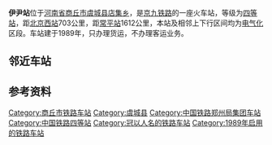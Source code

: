 {{Infobox China railway station
|车站名称 = 伊尹站
|图片 = Project Trains no image.png
|图片介绍 = 
|车站名称拼音 = YiYin
|英文名称 = Yiyin Railway Station
|车站代码 = 24950<ref>{{cite book|title=中华人民共和国铁路车站代码（GB/T 10302-2010）|publisher=中国标准出版社|year=2010|isbn=155066140495|ignore-isbn-error=true|pages=44}}</ref>
|电报码 = 
|拼音码 = 
|车站位置 = [[河南省|河南省]][[商丘市|商丘市]][[虞城县|虞城县]][[店集乡|店集乡]]
|坐标 = {{coord|34|16|21|N|115|44|17.5|E|display=inline,title}}
|车站功能 = 货运站
|归属 = [[郑州铁路局|郑州铁路局]]
|线路 = [[京九铁路|京九铁路]]
|车站等级 = [[四等站_(中国)|四等站]]
 }} 
'''伊尹站'''位于[[河南省|河南省]][[商丘市|商丘市]][[虞城县|虞城县]][[店集乡|店集乡]]，是[[京九铁路|京九铁路]]的一座火车站，等级为[[四等站_(中国)|四等站]]，距[[北京西站|北京西站]]703公里，距[[常平站|常平站]]1612公里，本站及相邻上下行区间均为[[电气化|电气化]]区段。车站建于1989年，只办理货运，不办理客运业务。

==邻近车站==
{{Start rail box|[[中国铁路|中国铁路]]}}
{{s-inop|[[商丘南站|商丘南站]]|{{站|北京西}}方向}}
{{s-line|[[京九铁路|京九铁路]]<br />← 16km 伊尹站 15km →}}
{{s-inop|[[木兰站|木兰站]]|{{站|常平}}方向}}
{{End box}}

==参考资料==
{{reflist}}

{{京九铁路}}
[[Category:商丘市铁路车站|Category:商丘市铁路车站]]
[[Category:虞城县|Category:虞城县]]
[[Category:中国铁路郑州局集团车站|Category:中国铁路郑州局集团车站]]
[[Category:中国铁路四等站|Category:中国铁路四等站]]
[[Category:冠以人名的铁路车站|Category:冠以人名的铁路车站]]
[[Category:1989年启用的铁路车站|Category:1989年启用的铁路车站]]